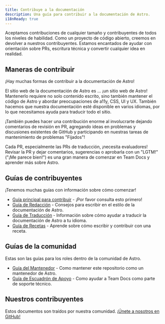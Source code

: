 ```yaml
---
title: Contribuye a la documentación
description: Una guía para contribuir a la documentación de Astro.
i18nReady: true
---
```



Aceptamos contribuciones de cualquier tamaño y contribuyentes de todos los niveles de habilidad. Como un proyecto de código abierto, creemos en devolver a nuestros contribuyentes. Estamos encantados de ayudar con orientación sobre PRs, escritura técnica y convertir cualquier idea en realidad.

## Maneras de contribuir

¡Hay muchas formas de contribuir a la documentación de Astro!

El sitio web de la documentación de Astro es ... ¡un sitio web de Astro! Mantenerlo requiere no solo contenido escrito, sino también mantener el código de Astro y abordar preocupaciones de a11y, CSS, UI y UX. También hacemos que nuestra documentación esté disponible en varios idiomas, por lo que necesitamos ayuda para traducir todo el sitio.

¡También puedes hacer una contribución enorme al involucrarte dejando comentarios de revisión en PR, agregando ideas en problemas y discusiones existentes de GitHub y participando en nuestras tareas de mantenimiento de problemas "Fijados"!

Cada PR, especialmente las PRs de traducción, ¡necesita evaluadores! Revisar la PR y dejar comentarios, sugerencias o aprobarla con un "LGTM!" ("¡Me parece bien!") es una gran manera de comenzar en Team Docs y aprender más sobre Astro.

## Guías de contribuyentes

¡Tenemos muchas guías con información sobre cómo comenzar!

- [Guía principal para contribuir](https://github.com/withastro/docs/blob/main/CONTRIBUTING.md) - ¡Por favor consulta esto primero!
- [Guía de Redacción](https://github.com/withastro/docs/blob/main/WRITING.md) - Consejos para escribir en el estilo de la documentación de Astro.
- [Guía de Traducción](https://github.com/withastro/docs/blob/main/TRANSLATING.md)  - Información sobre cómo ayudar a traducir la documentación de Astro a tu idioma.
- [Guía de Recetas](https://github.com/withastro/docs/blob/main/RECIPES.md) - Aprende sobre cómo escribir y contribuir con una receta.

## Guías de la comunidad

Estas son las guías para los roles dentro de la comunidad de Astro.
- [Guía del Mantenedor](https://github.com/withastro/docs/blob/main/MAINTAINERS.md) - Como mantener este repositorio como un mantenedor de Astro.
- [Guía de Escuadrón de Apoyo](https://github.com/withastro/docs/blob/main/SUPPORTSQUAD.md) - Como ayudar a Team Docs como parte de soporte técnico.

## Nuestros contribuyentes

Estos documentos son traídos por nuestra comunidad. [¡Únete a nosotros en GitHub!](https://github.com/withastro/docs)

<ContributorList githubRepo="withastro/docs" />
